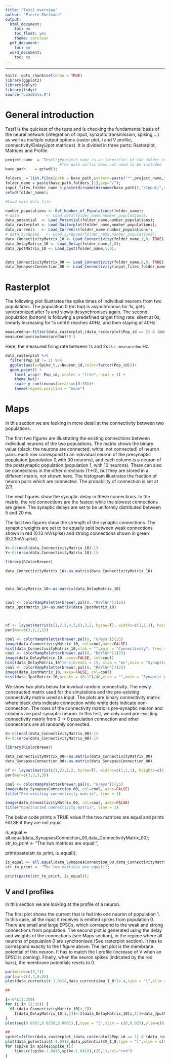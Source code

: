 ```yaml
---
title: "Test1 overview"
author: "Pierre Ekelmans"
output:
  html_document:
    toc: no
    toc_float: yes
    theme: cerulean
  pdf_document:
    toc: no
  word_document:
    toc: no
---
```


---


```r
knitr::opts_chunk$set(echo = TRUE)
library(ggplot2)
library(dplyr)
library(tidyr)
source("LoadData.R")
```

# General introduction

Test1 is the quickest of the tests and is checking the fundamental basis of the neural network (integration of input, synaptic transmission, spiking,...) as well as multiple output options (raster plot, I and V profile, connectivity/Delay/Jpot matrices). It is divided in three parts: Rasterplot, Matrices and Profile.
```r
project_name  = 'Test1';#project_name is an identifier of the folder containing the simulation data. It is the title of the simulation 
                        #The date suffix does not need to be included
base_path    = getwd();

folders_ = list.files(path = base_path,pattern=paste("*",project_name,"_20*",sep=""));
folder_name = paste(base_path,folders_[1],sep="/");
input_files_folder_name <-paste(dirname(dirname(base_path)),"/Input/",sep="")
setwd(folder_name);
```


```r
#Load main data file

number_populations <- Get_Number_of_Populations(folder_name);
# data            <- Load_data(folder_name,number_populations);
data_potential  <- Load_Potential(folder_name,number_populations);
data_rasterplot <- Load_Rasterplot(folder_name,number_populations);
data_currents   <- Load_Currents(folder_name,number_populations);
# data_synapses   <- Load_Synapses(folder_name,number_populations);
data_ConnectivityMatrix_10 <- Load_Connectivity(folder_name,1,0, TRUE);
data_DelayMatrix_10 <- Load_Delay(folder_name,1,0);
data_JpotMatrix_10 <- Load_Jpot(folder_name,1,0);


data_ConnectivityMatrix_00 <- Load_Connectivity(folder_name,0,0, TRUE);
data_SynapsesConnection_00 <- Load_Connectivity(input_files_folder_name,0,0, FALSE);

```

# Rasterplot
The following plot illustrates the spike times of individual neurons from two populations.
The population 0 (on top) is asynchronous for 1s, gets synchronized after 1s and slowly desynchronises again. 
The second population (bottom) is following a predefined target firing rate: silent at 0s, linearly increasing for 1s until it reaches 40Hz, and then staying at 40Hz. 
```r

measurednu<-filter(data_rasterplot,(data_rasterplot$Pop_id == 2) & (data_rasterplot$Spike_t)>1 )
measurednu=nrow(measurednu)*0.1
```
Here, the measured firing rate between 1s and 2s is `r measurednu` Hz.

```r
data_rasterplot %>%
  filter(Pop_id != 1) %>%
  ggplot(aes(x=Spike_t,y=Neuron_id,color=factor(Pop_id)))+
  geom_point() +
    facet_wrap(~ Pop_id, scales = "free", ncol = 1) +
    theme_bw()+
    scale_y_continuous(breaks=c(0:30))+
    theme(legend.position = "none")

```


# Maps

In this section we are looking in more detail at the connectivity between two populations.

The first two figures are illustrating the existing connections between individual neurons of the two populations. The matrix shows the binary value (black: the neurons are connected; white: not connected) of neuron pairs. each row correspond to an individual neuron of the presynaptic population (population 0,with 30 neurons), and each column is a neuron of the postsynaptic population (population 1, with 10 neurons). There can also be connections in the other directions (1->0), but they are stored in a different matrix, not shown here. 
The histogram illustrates the fraction of neuron pairs which are connected. The probability of connection is set at 2/3.

The next figures show the synaptic delay in these connections. In the matrix, the red connections are the fastest while the slowest connections are green. The synaptic delays are set to be uniformly distributed between 5 and 20 ms.

The last two figures show the strength of the synaptic connections. The synaptic weights are set to be equally split between weak connections shown in red (0.13 mV/spike) and strong connections shown in green (0.23mV/spike).
```r
X<-0:(ncol(data_ConnectivityMatrix_10)-1)
Y<-0:(nrow(data_ConnectivityMatrix_10)-1)

library(RColorBrewer)

data_ConnectivityMatrix_10<-as.matrix(data_ConnectivityMatrix_10)



data_DelayMatrix_10<-as.matrix(data_DelayMatrix_10)


coul <- colorRampPalette(brewer.pal(8, "RdYlGn"))(25)
data_JpotMatrix_10<-as.matrix(data_JpotMatrix_10)



nf <- layout(matrix(c(1,2,3,4,5,6),3,2, byrow=T), widths=c(1,1,1), heights=c(1,1,1), respect=T)
par(mar=c(3,1,1,1))

coul <- colorRampPalette(brewer.pal(8, "Greys"))(25)
image(data_ConnectivityMatrix_10, col=coul,axes=FALSE)
hist(data_ConnectivityMatrix_10,xlab = "",main = "Connectivity", freq = TRUE)
coul <- colorRampPalette(brewer.pal(8, "RdYlGn"))(25)
image(data_DelayMatrix_10, axes=FALSE, col=coul)
hist(data_DelayMatrix_10*1e-4,breaks = 15, xlab = "ms",main = "Synaptic Delay", freq = TRUE)
coul <- colorRampPalette(brewer.pal(8, "RdYlGn"))(25)
image(data_JpotMatrix_10, axes=FALSE, col=coul)
hist(data_JpotMatrix_10,breaks = (0:12)/40,xlab = "",main = "Synaptic Weight", freq = TRUE)


```
We show two plots below for invidual random connectivity. The newly constructed matrix used for the simulations and the pre-existing connectivity matrix used as input. The plots are binary connectivity matrix where black dots indicate connection while white dots indicate non-connection. The rows of the connectivity matrix is pre-synaptic neuron and columns are post-synaptic neuron. In this test, we only used pre-existing connectivity matrix from 0 -> 0 population connection and other connections are all randomly connected.


```r

X<-0:(ncol(data_ConnectivityMatrix_00)-1)
Y<-0:(nrow(data_ConnectivityMatrix_00)-1)

library(RColorBrewer)

data_ConnectivityMatrix_00<-as.matrix(data_ConnectivityMatrix_00)
data_SynapsesConnection_00<-as.matrix(data_SynapsesConnection_00)

nf <- layout(matrix(c(1,2),1,2, byrow=T), widths=c(1,1,1), heights=c(1,1,1), respect=T)
par(mar=c(3,3,3,3))

coul <- colorRampPalette(brewer.pal(8, "Greys"))(25)
image(data_SynapsesConnection_00, col=coul, axes=FALSE)
title("Pre-existing connectivity matrix", line = 1)

image(data_ConnectivityMatrix_00, col=coul, axes=FALSE)
title("Constructed connectivity matrix", line = 1)

```
The below code prints a TRUE value if the two matrices are equal and prints FALSE if they are not equal.

is_equal <- all.equal(data_SynapsesConnection_00,data_ConnectivityMatrix_00);
str_to_print <- "The two matrices are equal:";

print(paste(str_to_print, is_equal));

```r

is_equal <- all.equal(data_SynapsesConnection_00,data_ConnectivityMatrix_00);
str_to_print <- "The two matrices are equal:";

print(paste(str_to_print, is_equal));
```

## V and I profiles 

In this section we are looking at the profile of a neuron. 

The first plot shows the current that is fed into one neuron of population 1. In this case, all the input it receives is emitted spikes from population 0. There are small and large EPSCs, which correspond to the weak and strong connections from population.
The second plot is generated using the delay and weights of the connections (see Maps section), in the regime where all neurons of population 0 are synchronised (See rasterplot section). It has to correspond exactly to the I figure above.
The last plot is the membrane potential of this neuron. It has to match the I profile (increase of V when an EPSC is coming). Finally, when the neuron spikes (indicated by the red bars), the membrane potentials resets to 0.


```r
par(mfrow=c(3,1))
par(mar=c(4,4,0,0))
plot(data_currents$t-1.0418,data_currents$mu_1_0*1e-4,type = "l",xlim = c(0,0.025),ylim=c(0,0.4),xlab = "",ylab = "I/dt")

##

I<-0*c(1:250)
for (i in (1:30)) {
  if (data_ConnectivityMatrix_10[i,1])
    I[data_DelayMatrix_10[i,1]]<-I[data_DelayMatrix_10[i,1]]+data_JpotMatrix_10[i,1]
}
plot(seq(0.0001,0.0250,0.0001),I,type = "l",xlim = c(0,0.025),ylim=c(0,0.4),xlab = "",ylab = "Expected I profile")

##
spike1=filter(data_rasterplot,(data_rasterplot$Pop_id == 1) & (data_rasterplot$Spike_t>1.0418) & (data_rasterplot$Spike_t<1.0418+0.025))
plot(data_potential$t-1.0418,data_potential$V_1_0,type = "l",xlim = c(0,0.025),ylim=c(0,1),xlab = "time after presynaptic spike (s)",ylab = "V")
for (spike in spike1$Spike_t){
    lines(c(spike-1.0418,spike-1.0418),c(0,1),col="red")
}
```